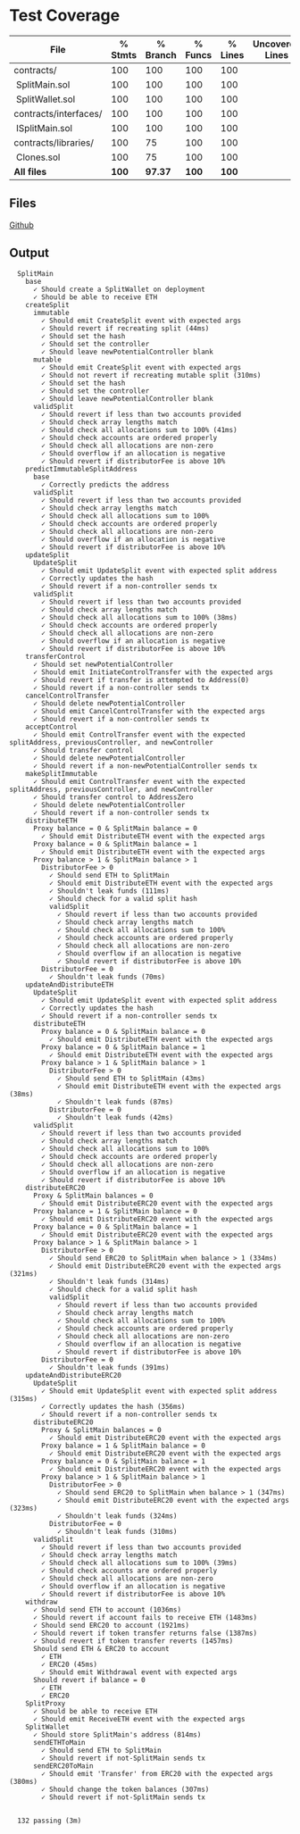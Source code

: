 # Test Coverage

<div style={{ paddingTop: '1rem', fontFamily: 'monospace', fontSize: '15px' }}>

| File                   |  % Stmts | % Branch |  % Funcs |  % Lines |Uncovered Lines |
| -----------------------|----------|----------|----------|----------|----------------|
| contracts/            |      100 |      100 |      100 |      100 |                |
| &nbsp;SplitMain.sol   |      100 |      100 |      100 |      100 |                |
| &nbsp;SplitWallet.sol |      100 |      100 |      100 |      100 |                |
| contracts/interfaces/ |      100 |      100 |      100 |      100 |                |
| &nbsp;ISplitMain.sol  |      100 |      100 |      100 |      100 |                |
| contracts/libraries/  |      100 |       75 |      100 |      100 |                |
| &nbsp;Clones.sol      |      100 |       75 |      100 |      100 |                |
| **All files**          |  **100** |**97.37** |  **100** |  **100** |                |

</div>

## Files

[Github](https://github.com/0xSplits/splits-contracts/blob/main/test/SplitMain.ts)

## Output

```markup
  SplitMain
    base
      ✓ Should create a SplitWallet on deployment
      ✓ Should be able to receive ETH
    createSplit
      immutable
        ✓ Should emit CreateSplit event with expected args
        ✓ Should revert if recreating split (44ms)
        ✓ Should set the hash
        ✓ Should set the controller
        ✓ Should leave newPotentialController blank
      mutable
        ✓ Should emit CreateSplit event with expected args
        ✓ Should not revert if recreating mutable split (310ms)
        ✓ Should set the hash
        ✓ Should set the controller
        ✓ Should leave newPotentialController blank
      validSplit
        ✓ Should revert if less than two accounts provided
        ✓ Should check array lengths match
        ✓ Should check all allocations sum to 100% (41ms)
        ✓ Should check accounts are ordered properly
        ✓ Should check all allocations are non-zero
        ✓ Should overflow if an allocation is negative
        ✓ Should revert if distributorFee is above 10%
    predictImmutableSplitAddress
      base
        ✓ Correctly predicts the address
      validSplit
        ✓ Should revert if less than two accounts provided
        ✓ Should check array lengths match
        ✓ Should check all allocations sum to 100%
        ✓ Should check accounts are ordered properly
        ✓ Should check all allocations are non-zero
        ✓ Should overflow if an allocation is negative
        ✓ Should revert if distributorFee is above 10%
    updateSplit
      UpdateSplit
        ✓ Should emit UpdateSplit event with expected split address
        ✓ Correctly updates the hash
        ✓ Should revert if a non-controller sends tx
      validSplit
        ✓ Should revert if less than two accounts provided
        ✓ Should check array lengths match
        ✓ Should check all allocations sum to 100% (38ms)
        ✓ Should check accounts are ordered properly
        ✓ Should check all allocations are non-zero
        ✓ Should overflow if an allocation is negative
        ✓ Should revert if distributorFee is above 10%
    transferControl
      ✓ Should set newPotentialController
      ✓ Should emit InitiateControlTransfer with the expected args
      ✓ Should revert if transfer is attempted to Address(0)
      ✓ Should revert if a non-controller sends tx
    cancelControlTransfer
      ✓ Should delete newPotentialController
      ✓ Should emit CancelControlTransfer with the expected args
      ✓ Should revert if a non-controller sends tx
    acceptControl
      ✓ Should emit ControlTransfer event with the expected splitAddress, previousController, and newController
      ✓ Should transfer control
      ✓ Should delete newPotentialController
      ✓ Should revert if a non-newPotentialController sends tx
    makeSplitImmutable
      ✓ Should emit ControlTransfer event with the expected splitAddress, previousController, and newController
      ✓ Should transfer control to AddressZero
      ✓ Should delete newPotentialController
      ✓ Should revert if a non-controller sends tx
    distributeETH
      Proxy balance = 0 & SplitMain balance = 0
        ✓ Should emit DistributeETH event with the expected args
      Proxy balance = 0 & SplitMain balance = 1
        ✓ Should emit DistributeETH event with the expected args
      Proxy balance > 1 & SplitMain balance > 1
        DistributorFee > 0
          ✓ Should send ETH to SplitMain
          ✓ Should emit DistributeETH event with the expected args
          ✓ Shouldn't leak funds (111ms)
          ✓ Should check for a valid split hash
          validSplit
            ✓ Should revert if less than two accounts provided
            ✓ Should check array lengths match
            ✓ Should check all allocations sum to 100%
            ✓ Should check accounts are ordered properly
            ✓ Should check all allocations are non-zero
            ✓ Should overflow if an allocation is negative
            ✓ Should revert if distributorFee is above 10%
        DistributorFee = 0
          ✓ Shouldn't leak funds (70ms)
    updateAndDistributeETH
      UpdateSplit
        ✓ Should emit UpdateSplit event with expected split address
        ✓ Correctly updates the hash
        ✓ Should revert if a non-controller sends tx
      distributeETH
        Proxy balance = 0 & SplitMain balance = 0
          ✓ Should emit DistributeETH event with the expected args
        Proxy balance = 0 & SplitMain balance = 1
          ✓ Should emit DistributeETH event with the expected args
        Proxy balance > 1 & SplitMain balance > 1
          DistributorFee > 0
            ✓ Should send ETH to SplitMain (43ms)
            ✓ Should emit DistributeETH event with the expected args (38ms)
            ✓ Shouldn't leak funds (87ms)
          DistributorFee = 0
            ✓ Shouldn't leak funds (42ms)
      validSplit
        ✓ Should revert if less than two accounts provided
        ✓ Should check array lengths match
        ✓ Should check all allocations sum to 100%
        ✓ Should check accounts are ordered properly
        ✓ Should check all allocations are non-zero
        ✓ Should overflow if an allocation is negative
        ✓ Should revert if distributorFee is above 10%
    distributeERC20
      Proxy & SplitMain balances = 0
        ✓ Should emit DistributeERC20 event with the expected args
      Proxy balance = 1 & SplitMain balance = 0
        ✓ Should emit DistributeERC20 event with the expected args
      Proxy balance = 0 & SplitMain balance = 1
        ✓ Should emit DistributeERC20 event with the expected args
      Proxy balance > 1 & SplitMain balance > 1
        DistributorFee > 0
          ✓ Should send ERC20 to SplitMain when balance > 1 (334ms)
          ✓ Should emit DistributeERC20 event with the expected args (321ms)
          ✓ Shouldn't leak funds (314ms)
          ✓ Should check for a valid split hash
          validSplit
            ✓ Should revert if less than two accounts provided
            ✓ Should check array lengths match
            ✓ Should check all allocations sum to 100%
            ✓ Should check accounts are ordered properly
            ✓ Should check all allocations are non-zero
            ✓ Should overflow if an allocation is negative
            ✓ Should revert if distributorFee is above 10%
        DistributorFee = 0
          ✓ Shouldn't leak funds (391ms)
    updateAndDistributeERC20
      UpdateSplit
        ✓ Should emit UpdateSplit event with expected split address (315ms)
        ✓ Correctly updates the hash (356ms)
        ✓ Should revert if a non-controller sends tx
      distributeERC20
        Proxy & SplitMain balances = 0
          ✓ Should emit DistributeERC20 event with the expected args
        Proxy balance = 1 & SplitMain balance = 0
          ✓ Should emit DistributeERC20 event with the expected args
        Proxy balance = 0 & SplitMain balance = 1
          ✓ Should emit DistributeERC20 event with the expected args
        Proxy balance > 1 & SplitMain balance > 1
          DistributorFee > 0
            ✓ Should send ERC20 to SplitMain when balance > 1 (347ms)
            ✓ Should emit DistributeERC20 event with the expected args (323ms)
            ✓ Shouldn't leak funds (324ms)
          DistributorFee = 0
            ✓ Shouldn't leak funds (310ms)
      validSplit
        ✓ Should revert if less than two accounts provided
        ✓ Should check array lengths match
        ✓ Should check all allocations sum to 100% (39ms)
        ✓ Should check accounts are ordered properly
        ✓ Should check all allocations are non-zero
        ✓ Should overflow if an allocation is negative
        ✓ Should revert if distributorFee is above 10%
    withdraw
      ✓ Should send ETH to account (1036ms)
      ✓ Should revert if account fails to receive ETH (1483ms)
      ✓ Should send ERC20 to account (1921ms)
      ✓ Should revert if token transfer returns false (1387ms)
      ✓ Should revert if token transfer reverts (1457ms)
      Should send ETH & ERC20 to account
        ✓ ETH
        ✓ ERC20 (45ms)
        ✓ Should emit Withdrawal event with expected args
      Should revert if balance = 0
        ✓ ETH
        ✓ ERC20
    SplitProxy
      ✓ Should be able to receive ETH
      ✓ Should emit ReceiveETH event with the expected args
    SplitWallet
      ✓ Should store SplitMain's address (814ms)
      sendETHToMain
        ✓ Should send ETH to SplitMain
        ✓ Should revert if not-SplitMain sends tx
      sendERC20ToMain
        ✓ Should emit 'Transfer' from ERC20 with the expected args (380ms)
        ✓ Should change the token balances (307ms)
        ✓ Should revert if not-SplitMain sends tx


  132 passing (3m)
```
